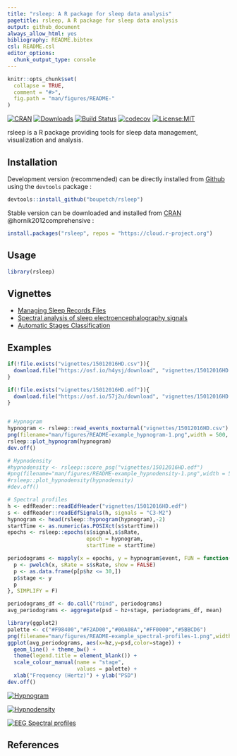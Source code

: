 ```yaml
---
title: "rsleep: A R package for sleep data analysis"
pagetitle: rsleep, A R package for sleep data analysis
output: github_document
always_allow_html: yes
bibliography: README.bibtex
csl: README.csl
editor_options: 
  chunk_output_type: console
---
```


<!-- README.md is generated from README.Rmd. Please edit that file -->

```r
knitr::opts_chunk$set(
  collapse = TRUE,
  comment = "#>",
  fig.path = "man/figures/README-"
)
```

[![CRAN](http://www.r-pkg.org/badges/version/rsleep)](https://cran.r-project.org/package=rsleep) [![Downloads](https://cranlogs.r-pkg.org/badges/grand-total/rsleep)](https://cran.r-project.org/package=rsleep) [![Build Status](https://travis-ci.org/boupetch/rsleep.svg?branch=master)](https://travis-ci.org/boupetch/rsleep)
[![codecov](https://codecov.io/gh/boupetch/rsleep/branch/master/graph/badge.svg)](https://codecov.io/gh/boupetch/rsleep) [![License:MIT](https://img.shields.io/badge/License-MIT-blue.svg)](https://opensource.org/licenses/MIT) 

rsleep is a R package providing tools for sleep data management, visualization and analysis. 

## Installation

Development version (recommended) can be directly installed from [Github](https://github.com/) using the `devtools` package :

```r
devtools::install_github("boupetch/rsleep")
```

Stable version can be downloaded and installed from [CRAN](https://cran.r-project.org/) @hornik2012comprehensive :

```r
install.packages("rsleep", repos = "https://cloud.r-project.org")
```

## Usage

```r
library(rsleep)
```

## Vignettes

  * [Managing Sleep Records Files](http://htmlpreview.github.io/?https://raw.githubusercontent.com/boupetch/rsleep/master/doc/Managing_Sleep_Records_Files.html)
  * [Spectral analysis of sleep electroencephalography signals](http://htmlpreview.github.io/?https://raw.githubusercontent.com/boupetch/rsleep/master/doc/Spectral_analysis_sleep_electroencephalography.html)
  * [Automatic Stages Classification](http://htmlpreview.github.io/?https://raw.githubusercontent.com/boupetch/rsleep/master/doc/Automatic_Stage_Classification.html)
  
## Examples

```r

if(!file.exists("vignettes/15012016HD.csv")){
  download.file("https://osf.io/h4ysj/download", "vignettes/15012016HD.csv")
}

if(!file.exists("vignettes/15012016HD.edf")){
  download.file("https://osf.io/57j2u/download", "vignettes/15012016HD.edf")
}


# Hypnogram
hypnogram <- rsleep::read_events_noxturnal("vignettes/15012016HD.csv")
png(filename="man/figures/README-example_hypnogram-1.png",width = 500, height = 200)
rsleep::plot_hypnogram(hypnogram)
dev.off()

# Hypnodensity
#hypnodensity <- rsleep::score_psg("vignettes/15012016HD.edf")
#png(filename="man/figures/README-example_hypnodensity-1.png",width = 500, height = 200)
#rsleep::plot_hypnodensity(hypnodensity)
#dev.off()

# Spectral profiles
h <- edfReader::readEdfHeader("vignettes/15012016HD.edf")
s <- edfReader::readEdfSignals(h, signals = "C3-M2")
hypnogram <- head(rsleep::hypnogram(hypnogram),-2)
startTime <- as.numeric(as.POSIXct(s$startTime))
epochs <- rsleep::epochs(s$signal,s$sRate,
                         epoch = hypnogram,
                         startTime = startTime)

periodograms <- mapply(x = epochs, y = hypnogram$event, FUN = function(x,y){
  p <- pwelch(x, sRate = s$sRate, show = FALSE)
  p <- as.data.frame(p[p$hz <= 30,])
  p$stage <- y
  p
}, SIMPLIFY = F)

periodograms_df <- do.call("rbind", periodograms)
avg_periodograms <- aggregate(psd ~ hz+stage, periodograms_df, mean)

library(ggplot2)
palette <- c("#F98400","#F2AD00","#00A08A","#FF0000","#5BBCD6")
png(filename="man/figures/README-example_spectral-profiles-1.png",width = 500, height = 300)
ggplot(avg_periodograms, aes(x=hz,y=psd,color=stage)) +
  geom_line() + theme_bw() +
  theme(legend.title = element_blank()) + 
  scale_colour_manual(name = "stage",
                      values = palette) +
  xlab("Frequency (Hertz)") + ylab("PSD")
dev.off()
```

[![Hypnogram](man/figures/README-example_hypnogram-1.png)](http://htmlpreview.github.io/?https://raw.githubusercontent.com/boupetch/rsleep/master/doc/Managing_Sleep_Records_Files.html)

[![Hypnodensity](man/figures/README-example_hypnodensity-1.png)](http://htmlpreview.github.io/?https://raw.githubusercontent.com/boupetch/rsleep/master/doc/Automatic_Stage_Classification.html)

[![EEG Spectral profiles](man/figures/README-example_spectral-profiles-1.png)](http://htmlpreview.github.io/?https://raw.githubusercontent.com/boupetch/rsleep/master/doc/Spectral_analysis_sleep_electroencephalography.html)
  
## References
